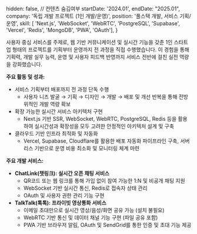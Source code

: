   hidden: false, // 컨텐츠 숨김여부
  startDate: '2024.01',
  endDate: "2025.01",
  company: '독립 개발 프로젝트 (1인 개발/운영)',
  position: '풀스택 개발, 서비스 기획/운영',
  skill: [ 'Next.js', 'WebSocket', 'WebRTC', 'PostgreSQL', 'Supabase', 'Vercel', 'Redis', 'MongoDB', 'PWA', 'OAuth'],
} 

사용자 중심 서비스를 주제로, 웹 기반 커뮤니케이션 및 실시간 기능을 갖춘 1인 스타트업 형태의 프로젝트를 기획부터 운영까지 전 과정을 직접 수행했습니다. 
이 경험을 통해 기획력, 개발 실무 능력, 운영 및 사용자 피드백 반영까지 서비스 전반에 걸친 실전 역량을 강화했습니다.

**주요 활동 및 성과:**
- 서비스 기획부터 배포까지 전 과정 단독 수행
  - 사용자 니즈 발굴 → 기획 → 디자인 → 개발 → 배포 및 개선 반복을 통해 전방위적인 개발 역량 확보
- 확장 가능한 실시간 서비스 아키텍처 구현
  - Next.js 기반 SSR, WebSocket, WebRTC, PostgreSQL, Redis 등을 활용하여 실시간성과 확장성을 모두 고려한 안정적인 아키텍처 설계 및 구축
- 클라우드 기반 인프라 최적화 및 자동화
  - Vercel, Supabase, Cloudflare를 활용한 배포 자동화 파이프라인 구축, 서버리스 기반으로 운영 비용 최소화 및 모니터링 체계 마련

**주요 개발 서비스:**
- **ChatLink(챗링크): 실시간 오픈 채팅 서비스**
  - QR코드 또는 웹 링크를 통해 가입 없이 참여 가능한 1:N 및 비공개 채팅 지원
  - WebSocket 기반 실시간 통신, Redis로 접속자 상태 관리
  - OAuth 및 사용자 권한 관리 기능 구현
- **TalkTalk(톡톡): 프라이빗 영상통화 서비스**
  - 이메일 초대만으로 실시간 영상/음성/화면 공유 가능 (설치 불필요)
  - WebRTC 기반 통신 및 데이터 채널 기능 구현 (파일 공유 포함)
  - PWA 기반 브라우저 알림, OAuth 및 SendGrid를 통한 인증 및 초대 기능 제공
